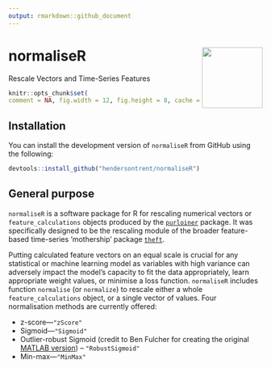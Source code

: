 ```yaml
---
output: rmarkdown::github_document
---
```


# normaliseR <img src="man/figures/logo.png" align="right" width="120" />

Rescale Vectors and Time-Series Features

```r
knitr::opts_chunk$set(
comment = NA, fig.width = 12, fig.height = 8, cache = FALSE)
```

## Installation

You can install the development version of `normaliseR` from GitHub using the following:

```r
devtools::install_github("hendersontrent/normaliseR")
```

## General purpose

`normaliseR` is a software package for R for rescaling numerical vectors or `feature_calculations` objects produced by the [`purloiner`](https://github.com/hendersontrent/purloiner) package. It was specifically designed to be the rescaling module of the broader feature-based time-series 'mothership' package [`theft`](https://github.com/hendersontrent/theft).

Putting calculated feature vectors on an equal scale is crucial for any statistical or machine learning model as variables with high variance can adversely impact the model's capacity to fit the data appropriately, learn appropriate weight values, or minimise a loss function. `normaliseR` includes function `normalise` (or `normalize`) to rescale either a whole `feature_calculations` object, or a single vector of values. Four normalisation methods are currently offered:

* z-score---`"zScore"`
* Sigmoid---`"Sigmoid"`
* Outlier-robust Sigmoid (credit to Ben Fulcher for creating the original [MATLAB version](https://github.com/benfulcher/hctsa)) -- `"RobustSigmoid"`
* Min-max---`"MinMax"`
